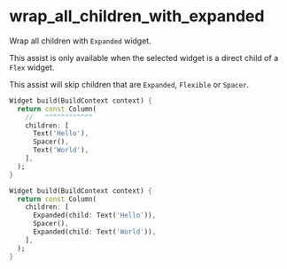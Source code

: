 # wrap_all_children_with_expanded

Wrap all children with `Expanded` widget.

<Info> This assist is only available when the selected widget is a direct child of a `Flex` widget. </Info>

<Info> This assist will skip children that are `Expanded`, `Flexible` or `Spacer`. </Info>

```dart title="Before"
Widget build(BuildContext context) {
  return const Column(
    //   ^^^^^^^^^^^^
    children: [
      Text('Hello'),
      Spacer(),
      Text('World'),
    ],
  );
}
```

```dart title="After"
Widget build(BuildContext context) {
  return const Column(
    children: [
      Expanded(child: Text('Hello')),
      Spacer(),
      Expanded(child: Text('World')),
    ],
  );
}
```
